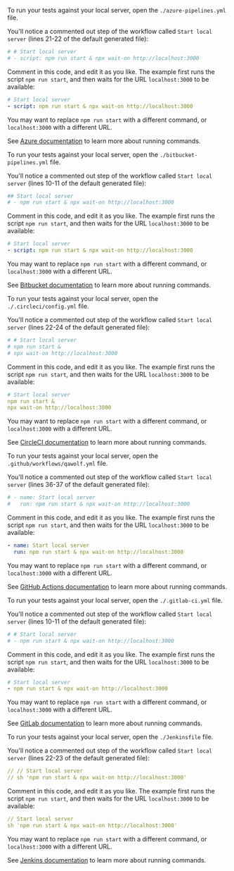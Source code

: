 
<CiTabs>
<TabItem value="azure">

To run your tests against your local server, open the `./azure-pipelines.yml` file.

You'll notice a commented out step of the workflow called `Start local server` (lines 21-22 of the default generated file):

```yaml
# # Start local server
# - script: npm run start & npx wait-on http://localhost:3000
```

Comment in this code, and edit it as you like. The example first runs the script `npm run start`, and then waits for the URL `localhost:3000` to be available:

```yaml
# Start local server
- script: npm run start & npx wait-on http://localhost:3000
```

You may want to replace `npm run start` with a different command, or `localhost:3000` with a different URL.

See [Azure documentation](https://docs.microsoft.com/en-us/azure/devops/pipelines/tasks/utility/command-line?view=azure-devops&tabs=yaml) to learn more about running commands.

</TabItem>
<TabItem value="bitbucket">

To run your tests against your local server, open the `./bitbucket-pipelines.yml` file.

You'll notice a commented out step of the workflow called `Start local server` (lines 10-11 of the default generated file):

```yaml
## Start local server
# - npm run start & npx wait-on http://localhost:3000
```

Comment in this code, and edit it as you like. The example first runs the script `npm run start`, and then waits for the URL `localhost:3000` to be available:

```yaml
# Start local server
- script: npm run start & npx wait-on http://localhost:3000
```

You may want to replace `npm run start` with a different command, or `localhost:3000` with a different URL.

See [Bitbucket documentation](https://confluence.atlassian.com/bitbucket/configure-bitbucket-pipelines-yml-792298910.html) to learn more about running commands.

</TabItem>
<TabItem value="circleci">

To run your tests against your local server, open the `./.circleci/config.yml` file.

You'll notice a commented out step of the workflow called `Start local server` (lines 22-24 of the default generated file):

```yaml
# # Start local server
# npm run start &
# npx wait-on http://localhost:3000
```

Comment in this code, and edit it as you like. The example first runs the script `npm run start`, and then waits for the URL `localhost:3000` to be available:

```yaml
# Start local server
npm run start &
npx wait-on http://localhost:3000
```

You may want to replace `npm run start` with a different command, or `localhost:3000` with a different URL.

See [CircleCI documentation](https://circleci.com/docs/2.0/configuration-reference/#steps) to learn more about running commands.

</TabItem>
<TabItem value="github">

To run your tests against your local server, open the `.github/workflows/qawolf.yml` file.

You'll notice a commented out step of the workflow called `Start local server` (lines 36-37 of the default generated file):

```yaml
# - name: Start local server
#   run: npm run start & npx wait-on http://localhost:3000
```

Comment in this code, and edit it as you like. The example first runs the script `npm run start`, and then waits for the URL `localhost:3000` to be available:

```yaml
- name: Start local server
  run: npm run start & npx wait-on http://localhost:3000
```

You may want to replace `npm run start` with a different command, or `localhost:3000` with a different URL.

See [GitHub Actions documentation](https://help.github.com/en/actions/automating-your-workflow-with-github-actions/workflow-syntax-for-github-actions#jobsjob_idstepsrun) to learn more about running commands.

</TabItem>
<TabItem value="gitlab">

To run your tests against your local server, open the `./.gitlab-ci.yml` file.

You'll notice a commented out step of the workflow called `Start local server` (lines 10-11 of the default generated file):

```yaml
# # Start local server
# - npm run start & npx wait-on http://localhost:3000
```

Comment in this code, and edit it as you like. The example first runs the script `npm run start`, and then waits for the URL `localhost:3000` to be available:

```yaml
# Start local server
- npm run start & npx wait-on http://localhost:3000
```

You may want to replace `npm run start` with a different command, or `localhost:3000` with a different URL.

See [GitLab documentation](https://docs.gitlab.com/ee/ci/yaml/#script) to learn more about running commands.

</TabItem>
<TabItem value="jenkins">

To run your tests against your local server, open the `./Jenkinsfile` file.

You'll notice a commented out step of the workflow called `Start local server` (lines 22-23 of the default generated file):

```yaml
// // Start local server
// sh 'npm run start & npx wait-on http://localhost:3000'
```

Comment in this code, and edit it as you like. The example first runs the script `npm run start`, and then waits for the URL `localhost:3000` to be available:

```yaml
// Start local server
sh 'npm run start & npx wait-on http://localhost:3000'
```

You may want to replace `npm run start` with a different command, or `localhost:3000` with a different URL.

See [Jenkins documentation](https://jenkins.io/doc/pipeline/tour/running-multiple-steps/) to learn more about running commands.

</TabItem>
</CiTabs>
